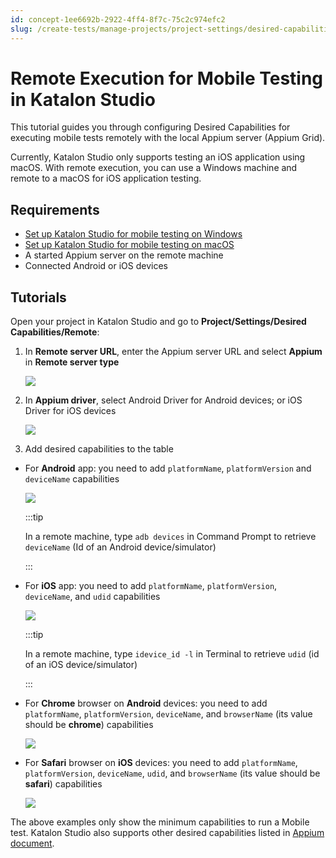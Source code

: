 ```yaml
---
id: concept-1ee6692b-2922-4ff4-8f7c-75c2c974efc2
slug: /create-tests/manage-projects/project-settings/desired-capabilities/remote-execution-for-mobile-testing-in-katalon-studio
---
```


# Remote Execution for Mobile Testing in Katalon Studio

This tutorial guides you through configuring Desired Capabilities for executing mobile tests remotely with the local Appium server \(Appium Grid\).

Currently, Katalon Studio only supports testing an iOS application using macOS. With remote execution, you can use a Windows machine and remote to a macOS for iOS application testing.

## Requirements

-   [Set up Katalon Studio for mobile testing on Windows](/create-tests/manage-projects/set-up-projects/mobile-testing/android/mobile-android-setup-in-katalon-studio)
-   [Set up Katalon Studio for mobile testing on macOS](/create-tests/manage-projects/set-up-projects/mobile-testing/ios/mobile-ios-setup-real-devices-in-katalon-studio)
-   A started Appium server on the remote machine
-   Connected Android or iOS devices

## Tutorials

Open your project in Katalon Studio and go to **Project/Settings/Desired Capabilities/Remote**:

1.  In **Remote server URL**, enter the Appium server URL and select **Appium** in **Remote server type**

    <img src="https://github.com/katalon-studio/docs-images/raw/master/katalon-studio/docs/mobile-remote-execution/remote.png" />

2.  In **Appium driver**, select Android Driver for Android devices; or iOS Driver for iOS devices

    <img src="https://github.com/katalon-studio/docs-images/raw/master/katalon-studio/docs/mobile-remote-execution/remote1.png" />

3.  Add desired capabilities to the table


-   For **Android** app: you need to add <code>platformName</code>, <code>platformVersion</code> and <code>deviceName</code> capabilities

    <img src="https://github.com/katalon-studio/docs-images/raw/master/katalon-studio/docs/mobile-remote-execution/remote3.png" />

    
    :::tip

    In a remote machine, type <code>adb devices</code> in Command Prompt to retrieve <code>deviceName</code> \(Id of an Android device/simulator\)

    :::

-   For **iOS** app: you need to add <code>platformName</code>, <code>platformVersion</code>, <code>deviceName</code>, and <code>udid</code> capabilities

    <img src="https://github.com/katalon-studio/docs-images/raw/master/katalon-studio/docs/mobile-remote-execution/remote4.png" />

    
    :::tip

    In a remote machine, type <code>idevice&#95;id -l</code> in Terminal to retrieve <code>udid</code> \(id of an iOS device/simulator\)

    :::

-   For **Chrome** browser on **Android** devices: you need to add <code>platformName</code>, <code>platformVersion</code>, <code>deviceName</code>, and <code>browserName</code> \(its value should be **chrome**\) capabilities

    <img src="https://github.com/katalon-studio/docs-images/raw/master/katalon-studio/docs/mobile-remote-execution/remote5.png" />

-   For **Safari** browser on **iOS** devices: you need to add <code>platformName</code>, <code>platformVersion</code>, <code>deviceName</code>, <code>udid</code>, and <code>browserName</code> \(its value should be **safari**\) capabilities

    <img src="https://github.com/katalon-studio/docs-images/raw/master/katalon-studio/docs/mobile-remote-execution/remote6.png" />


The above examples only show the minimum capabilities to run a Mobile test. Katalon Studio also supports other desired capabilities listed in [Appium document](http://appium.io/docs/en/writing-running-appium/caps/#general-capabilities).